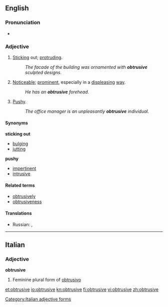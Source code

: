 ==English==

===Pronunciation===
* {{hyphenation|ob|tru|sive}}

===Adjective===
{{en-adj}}

# [[Stick]]ing out; [[protrude|protruding]].
#: ''The facade of the building was ornamented with '''obtrusive''' sculpted designs.''
# [[noticeable|Noticeable]]; [[prominent]], especially in a [[displease|displeasing]] [[way]].
#: ''He has an '''obtrusive''' forehead.''
# [[pushy|Pushy]].
#: ''The office manager is an unpleasantly '''obtrusive''' individual.''

====Synonyms====
'''sticking out'''
* [[bulging]]
* [[jutting]]
'''pushy'''
* [[impertinent]]
* [[intrusive]]

====Related terms====
* [[obtrusively]]
* [[obtrusiveness]]

====Translations====
{{trans-top|Sticking out; protruding}}
* Russian: {{t|ru|выступающий}}, {{t|ru|выдающийся}}
{{trans-mid}}
{{trans-bottom}}

{{trans-top|Noticeable; prominent, especially in a displeasing way}}
{{trans-mid}}
{{trans-bottom}}

{{trans-top|Pushy}}
{{trans-mid}}
{{trans-bottom}}

----

==Italian==

===Adjective===
'''obtrusive''' {{f}}

# Feminine plural form of [[obtrusivo]]

[[Category:Italian adjective forms]]

[[et:obtrusive]]
[[io:obtrusive]]
[[kn:obtrusive]]
[[fi:obtrusive]]
[[vi:obtrusive]]
[[zh:obtrusive]]
